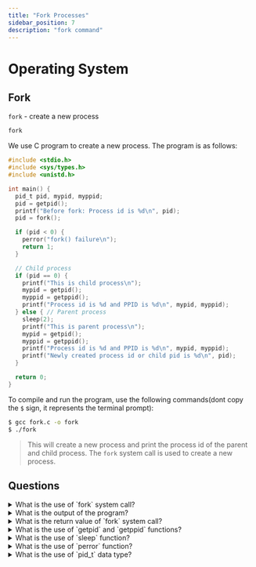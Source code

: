 ```yaml
---
title: "Fork Processes"
sidebar_position: 7
description: "fork command"
---
```



# <Heading name="banner" description="fork command">Operating System</Heading>

## Fork

`fork` - create a new process

```bash
fork
```

We use C program to create a new process. The program is as follows:

```c
#include <stdio.h>
#include <sys/types.h>
#include <unistd.h>

int main() {
  pid_t pid, mypid, myppid;
  pid = getpid();
  printf("Before fork: Process id is %d\n", pid);
  pid = fork();

  if (pid < 0) {
    perror("fork() failure\n");
    return 1;
  }

  // Child process
  if (pid == 0) {
    printf("This is child process\n");
    mypid = getpid();
    myppid = getppid();
    printf("Process id is %d and PPID is %d\n", mypid, myppid);
  } else { // Parent process
    sleep(2);
    printf("This is parent process\n");
    mypid = getpid();
    myppid = getppid();
    printf("Process id is %d and PPID is %d\n", mypid, myppid);
    printf("Newly created process id or child pid is %d\n", pid);
  }

  return 0;
}

```

To compile and run the program, use the following commands(dont copy the `$` sign, it represents the terminal prompt):

```bash
$ gcc fork.c -o fork
$ ./fork
```

> This will create a new process and print the process id of the parent and child process. The `fork` system call is used to create a new process.

## Questions

<details>
  <summary>What is the use of `fork` system call?</summary>
  <div>`fork` system call is used to create a new process.</div>
</details>

<details>
  <summary>What is the output of the program?</summary>
  <div>
    The program will print the process id of the parent and child process.
  </div>
</details>

<details>
  <summary>What is the return value of `fork` system call?</summary>
  <div>
    The return value of `fork` system call is the process ID of the child
    process.
  </div>
</details>

<details>
  <summary>What is the use of `getpid` and `getppid` functions?</summary>
  <div>
    `getpid` function is used to get the process ID of the current process and
    `getppid` function is used to get the parent process ID.
  </div>
</details>

<details>
  <summary>What is the use of `sleep` function?</summary>
  <div>
    `sleep` function is used to make the process sleep for a specified number of
    seconds.
  </div>
</details>

<details>
  <summary>What is the use of `perror` function?</summary>
  <div>
    `perror` function is used to print the error message to the standard error
    stream.
  </div>

</details>

<details>
  <summary>What is the use of `pid_t` data type?</summary>
  <div>`pid_t` data type is used to represent process IDs.</div>
</details>

